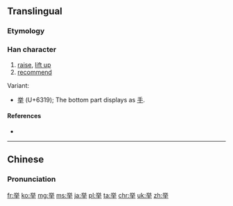 {{also|舉}}<!-- may be replaced by zh-forms -->
==Translingual==
{{stroke order|strokes=9}}

===Etymology===
{{Han simp|舉|f=與|t=兴}}

===Han character===
{{Han char|rn=3|rad=丶|as=08|sn=9|four=90508|canj=FCQ|ids=⿱兴⿻二丨}}

# [[raise]], [[lift up]]
# [[recommend]]

Variant:
* [[挙]] (U+6319); The bottom part displays as [[手]].

====References====
* {{Han ref|kx=0081.041|hdz=10047.030|uh=4E3E|ud=20030}}

----

==Chinese==
{{zh-hanzi-box|举|[[舉]]}}

===Pronunciation===
{{zh-pron
|m=jǔ
|c=geoi2
|mn=kí/kú
|mc=y
|oc=y
|ma=zh-jǔ.ogg
|cat=v
}}

[[fr:举]]
[[ko:举]]
[[mg:举]]
[[ms:举]]
[[ja:举]]
[[pl:举]]
[[ta:举]]
[[chr:举]]
[[uk:举]]
[[zh:举]]